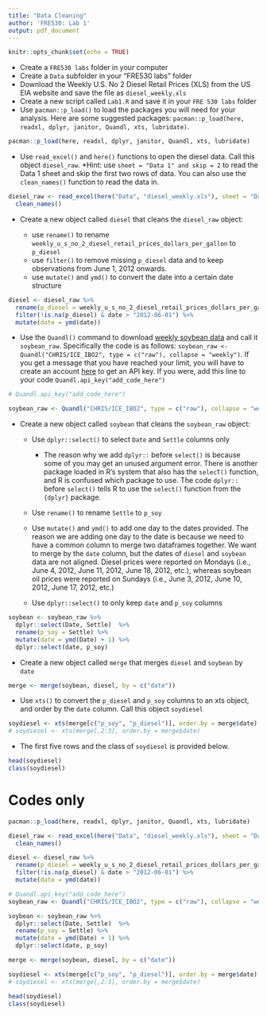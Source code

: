 ---
title: "Data Cleaning"
author: 'FRE530: Lab 1'
output: pdf_document
---

```{r setup, include=FALSE}
knitr::opts_chunk$set(echo = TRUE)
```

-   Create a `FRE530 labs` folder in your computer
-   Create a `Data` subfolder in your "FRE530 labs" folder
-   Download the Weekly U.S. No 2 Diesel Retail Prices (XLS) from the US EIA website and save the file as `diesel_weekly.xls`
-   Create a new script called `Lab1.R` and save it in your `FRE 530 labs` folder
-   Use `pacman::p_load()` to load the packages you will need for your analysis. Here are some suggested packages: `pacman::p_load(here, readxl, dplyr, janitor, Quandl, xts, lubridate)`.

```{r}
pacman::p_load(here, readxl, dplyr, janitor, Quandl, xts, lubridate)
```

-   Use `read_excel()` and `here()` functions to open the diesel data. Call this object `diesel_raw`. \*Hint: use `sheet = "Data 1" and skip = 2` to read the Data 1 sheet and skip the first two rows of data. You can also use the `clean_names()` function to read the data in.

```{r}
diesel_raw <- read_excel(here("Data", "diesel_weekly.xls"), sheet = "Data 1", skip = 2) %>% 
  clean_names()
```

-   Create a new object called `diesel` that cleans the `diesel_raw` object:

    -   use `rename()` to rename `weekly_u_s_no_2_diesel_retail_prices_dollars_per_gallon` to `p_diesel`
    -   use `filter()` to remove missing `p_diesel` data and to keep observations from June 1, 2012 onwards.
    -   use `mutate()` and `ymd()` to convert the date into a certain date structure

```{r}
diesel <- diesel_raw %>%
  rename(p_diesel = weekly_u_s_no_2_diesel_retail_prices_dollars_per_gallon) %>%
  filter(!is.na(p_diesel) & date > "2012-06-01") %>%
  mutate(date = ymd(date))
```

-   Use the `Quandl()` command to download [weekly soybean data](https://data.nasdaq.com/data/CHRIS/ICE_IBO2-soybean-oil-futures-continuous-contract) and call it `soybean_raw`. Specifically the code is as follows: `soybean_raw <- Quandl("CHRIS/ICE_IBO2", type = c("raw"), collapse = "weekly")`. If you get a message that you have reached your limit, you will have to create an account [here](https://data.nasdaq.com/) to get an API key. If you were, add this line to your code `Quandl.api_key("add_code_here")`

```{r}
# Quandl.api_key("add_code_here")

soybean_raw <- Quandl("CHRIS/ICE_IBO2", type = c("raw"), collapse = "weekly")
```

-   Create a new object called `soybean` that cleans the `soybean_raw` object:

    -   Use `dplyr::select()` to select `Date` and `Settle` columns only

        -   The reason why we add `dplyr::` before `select()` is because some of you may get an unused argument error. There is another package loaded in R's system that also has the `selecT()` function, and R is confused which package to use. The code `dplyr::` before `select()` tells R to use the `select()` function from the `{dplyr}` package.

    -   Use `rename()` to rename `Settle` to `p_soy`

    -   Use `mutate()` and `ymd()` to add one day to the dates provided. The reason we are adding one day to the date is because we need to have a common column to merge two dataframes together. We want to merge by the `date` column, but the dates of `diesel` and `soybean` data are not aligned. Diesel prices were reported on Mondays (i.e., June 4, 2012, June 11, 2012, June 18, 2012, etc.), whereas soybean oil prices were reported on Sundays (i.e., June 3, 2012, June 10, 2012, June 17, 2012, etc.)

    -   Use `dplyr::select()` to only keep `date` and `p_soy` columns

```{r}
soybean <- soybean_raw %>% 
  dplyr::select(Date, Settle)  %>%
  rename(p_soy = Settle) %>% 
  mutate(date = ymd(Date) + 1) %>%
  dplyr::select(date, p_soy)
```

-   Create a new object called `merge` that merges `diesel` and `soybean` by `date`

```{r}
merge <- merge(soybean, diesel, by = c("date"))
```

-   Use `xts()` to convert the `p_diesel` and `p_soy` columns to an xts object, and order by the `date` column. Call this object `soydiesel`

```{r}
soydiesel <- xts(merge[c("p_soy", "p_diesel")], order.by = merge$date)
# soydiesel <- xts(merge[,2:3], order.by = merge$date)
```

-   The first five rows and the class of `soydiesel` is provided below.

```{r}
head(soydiesel)
class(soydiesel)
```

\newpage

# Codes only

```{r, eval = F}
pacman::p_load(here, readxl, dplyr, janitor, Quandl, xts, lubridate)

diesel_raw <- read_excel(here("Data", "diesel_weekly.xls"), sheet = "Data 1", skip = 2) %>% 
  clean_names()

diesel <- diesel_raw %>%
  rename(p_diesel = weekly_u_s_no_2_diesel_retail_prices_dollars_per_gallon) %>%
  filter(!is.na(p_diesel) & date > "2012-06-01") %>%
  mutate(date = ymd(date))

# Quandl.api_key("add_code_here")
soybean_raw <- Quandl("CHRIS/ICE_IBO2", type = c("raw"), collapse = "weekly")

soybean <- soybean_raw %>% 
  dplyr::select(Date, Settle)  %>%
  rename(p_soy = Settle) %>% 
  mutate(date = ymd(Date) + 1) %>%
  dplyr::select(date, p_soy)

merge <- merge(soybean, diesel, by = c("date"))

soydiesel <- xts(merge[c("p_soy", "p_diesel")], order.by = merge$date)
# soydiesel <- xts(merge[,2:3], order.by = merge$date)

head(soydiesel)
class(soydiesel)
```